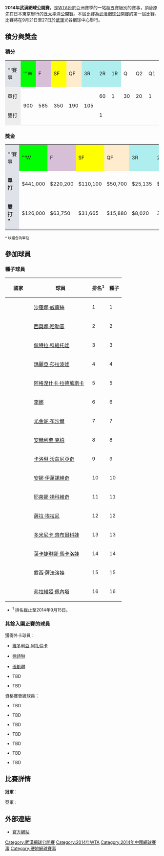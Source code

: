 {{noteTA
|G1=Tennis
|1=zh-cn:塞雷娜·威廉姆斯;zh-hk:沙蓮娜·威廉絲;zh-tw:小威廉絲
}}
{{TennisEventInfo|2014|武漢網球公開賽|
| date=9月21日至27日
| edition=第一屆
| draw=56S / 32D
| category=[[女子網球聯合會|WTA 超五賽]]
| surface=[[硬地球場|硬地]]
| prize_money=$2,440,070
| location={{CHN}} [[武漢|武漢]]
| champs= TBD
| champd= TBD
}}
'''2014年武漢網球公開賽'''，是[[女子網球聯合會|WTA]]設於亞洲賽季的一站超五賽級別的賽事，頂替原先在日本東京舉行的[[泛太平洋公開賽|泛太平洋公開賽]]。本屆比賽為[[武漢網球公開賽|武漢網球公開賽]]的第一屆比賽。比賽將在9月21日至27日於[[武漢|武漢]]光谷網球中心舉行。

==積分與獎金==
{{performance key}}
===積分===
{|class=wikitable style=font-size:90%;text-align:center
|-
|  style="width:130px; background:#dfe2e9;"|'''賽事
|  style="width:80px; background:lime;"|'''W
|  style="width:85px; background:thistle;"|F
|  style="width:85px; background:#ff0;"|SF
|  style="width:85px; background:#ffebcd;"|QF
|  style="width:85px; background:#afeeee;"|3R 
|  style="width:85px; background:#afeeee;"|2R 
|  style="width:85px; background:#afeeee;"|1R 
|width=85 |Q
|width=85 |Q2
|width=85 |Q1
|-
! style="background:#ededed;"| 單打
|rowspan=2|900
|rowspan=2|585
|rowspan=2|350
|rowspan=2|190
|rowspan=2|105
|60
|1
|30
|20
|1
|-
! style="background:#ededed;"|雙打
|1
| {{n/a}}
| {{n/a}}
| {{n/a}}
| {{n/a}}
|}

===獎金===
</center>
{|class=wikitable style=font-size:90%;text-align:center
|-
|  style="width:130px; background:#dfe2e9;"|'''賽事
|  style="width:80px; background:lime;"|'''W
|  style="width:85px; background:thistle;"|F
|  style="width:85px; background:#ff0;"|SF
|  style="width:85px; background:#ffebcd;"|QF
|  style="width:85px; background:#afeeee;"|3R 
|  style="width:85px; background:#afeeee;"|2R 
|  style="width:85px; background:#afeeee;"|1R 
|width=85|Q2
|width=85|Q1
|-
| style="background:#dfe2e9;"|'''單打'''
|$441,000
|$220,200
|$110,100
|$50,700
|$25,135
|$12,900
|$6,630
|$
|$
|-
| style="background:#dfe2e9;"|'''雙打 *'''
|$126,000
|$63,750
|$31,665
|$15,880
|$8,020
|3,980
| {{n/a}}
| {{n/a}}
| {{n/a}}
|}
<sub>* 以組合為單位</sub>
</center>

==參加球員==
===種子球員===
{|class="sortable wikitable"
|-
! width="70"| 國家
! width="175"| 球員
! 排名<sup>1</sup> 
! 種子
|-
|{{flag|USA}}
|[[沙蓮娜·威廉絲|沙蓮娜·威廉絲]]
|1
|1
|-
|{{flag|ROU}}
|[[西莫娜·哈勒普|西莫娜·哈勒普]]
|2
|2
|-
|{{flag|CZE}}
|[[佩特拉·科維托娃|佩特拉·科維托娃]]
|3
|3
|-
|{{flag|RUS}}
|[[瑪麗亞·莎拉波娃|瑪麗亞·莎拉波娃]]
|4
|4
|-
|{{flag|POL}}
|[[阿格涅什卡·拉德萬斯卡|阿格涅什卡·拉德萬斯卡]]
|5
|5
|-
|{{flag|CHN}}
|[[李娜_(網球運動員)|李娜]]
|6
|6
|-
|{{flag|CAN}}
|[[尤金妮·布沙爾|尤金妮·布沙爾]]
|7
|7
|-
|{{flag|GER}}
|[[安赫利奎·克柏|安赫利奎·克柏]]
|8
|8
|-
|{{flag|DEN}}
|[[卡洛琳·沃茲尼亞奇|卡洛琳·沃茲尼亞奇]]
|9
|9
|-
|{{flag|SRB}}
|[[安娜·伊萬諾維奇|安娜·伊萬諾維奇]]
|10
|10
|-
|{{flag|SRB}}
|[[耶萊娜·揚科維奇|耶萊娜·揚科維奇]]
|11
|11
|-
|{{flag|ITA}}
|[[薩拉·埃拉尼|薩拉·埃拉尼]]
|12
|12
|-
|{{flag|SVK}}
|[[多米尼卡·齊布爾科娃|多米尼卡·齊布爾科娃]]
|13
|13
|-
|{{flag|RUS}}
|[[葉卡捷琳娜·馬卡洛娃|葉卡捷琳娜·馬卡洛娃]]
|14
|14
|-
|{{flag|CZE}}
|[[露西·薩法洛娃|露西·薩法洛娃]]
|15
|15
|-
|{{flag|ITA}}
|[[弗拉維婭·佩內塔|弗拉維婭·佩內塔]]
|16
|16
|}
*<sup>1</sup> 排名截止至2014年9月15日。

===其餘入圍正賽的球員===
獲得外卡球員：
*{{flagicon|BLR}} [[維多利亞·阿扎倫卡|維多利亞·阿扎倫卡]]
*{{flagicon|CHN}} [[徐詩琳|徐詩琳]]
*{{flagicon|CHN}} [[張凱琳|張凱琳]]
*{{flagicon|}} TBD
*{{flagicon|}} TBD

資格賽晉級球員：
*{{flagicon|}} TBD
*{{flagicon|}} TBD
*{{flagicon|}} TBD
*{{flagicon|}} TBD
*{{flagicon|}} TBD
*{{flagicon|}} TBD
*{{flagicon|}} TBD

== 比賽詳情 ==
{{main|2014年武漢網球公開賽女子單打比賽}}
'''冠軍'''：{{flagicon|}}

亞軍：{{flagicon|}}

==外部連結==
*[https://web.archive.org/web/20150817065221/http://en.wuhanopen.org/ 官方網站]

[[Category:武漢網球公開賽|Category:武漢網球公開賽]]
[[Category:2014年WTA|Category:2014年WTA]]
[[Category:2014年中國網球賽事|Category:2014年中國網球賽事]]
[[Category:硬地網球賽事|Category:硬地網球賽事]]